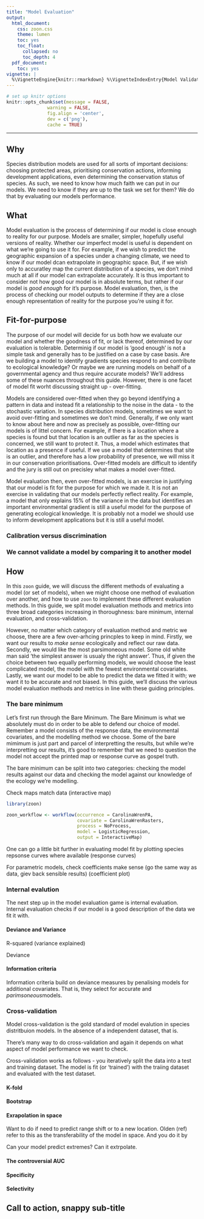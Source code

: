 ```yaml
---
title: "Model Evaluation"
output:
  html_document:
    css: zoon.css
    theme: lumen
    toc: yes
    toc_float:
      collapsed: no
      toc_depth: 4
  pdf_document:
    toc: yes
vignette: |
  %\VignetteEngine{knitr::rmarkdown} %\VignetteIndexEntry{Model Validation} %\VignetteEncoding{UTF-8}
---
```


```r
# set up knitr options
knitr::opts_chunk$set(message = FALSE,
               warning = FALSE,
               fig.align = 'center',
               dev = c('png'),
               cache = TRUE)
```

<hr>

## Why

Species distribution models are used for all sorts of important decisions: choosing protected areas, prioritising conservation actions, informing development applications, even determining the conservation status of species. As such, we need to know how much faith we can put in our models. We need to know if they are up to the task we set for them? We do that by evaluating our models performance.

## What
Model evaluation is the process of determining if our model is close enough to reality for our purpose. Models are smaller, simpler, hopefully useful versions of reality. Whether our imperfect model is useful is dependent on what we're going to use it for. For example, if we wish to predict the geographic expansion of a species under a changing climate, we need to know if our model dcan extrapolate in geographic space. But, if we wish only to accuratley map the current distribution of a species, we don't mind much at all if our model can extrapolate accurately. It is thus important to consider not how good our model is in absolute terms, but  rather if our model is *good enough* for it's purpose. Model evaluation, then, is the process of checking our model outputs to determine if they are a close enough representation of reality for the purpose you're using it for.

## Fit-for-purpose
The purpose of our model will decide for us both how we evaluate our model and whether the goodness of fit, or lack thereof, determined by our evaluation is tolerable. Determinig if our model is 'good enough' is not a simple task and generally has to be justified on a case by case basis. Are we building a model to identify gradients species respond to and contribute to ecological knowledge? Or maybe we are running models on behalf of a governmental agency and thus require accurate models? We'll address some of these nuances throughout this guide. However, there is one facet of model fit worht discussing straight up - over-fitting.

Models are considered over-fitted when they go beyond identifying a pattern in data and instead fit a relationship to the noise in the data - to the stochastic variation. In species distribution models, sometimes we want to avoid over-fitting and sometimes we don't mind. Generally, if we only want to know about here and now as precisely as possible, over-fitting our models is of littel concern. For example, if there is a location where a species is found but that location is an outlier as far as the species is concerned, we still want to protect it. Thus, a model which estimates that location as a presence if useful. If we use a model that determines that site is an outlier, and therefore has a low probability of presence, we will miss it in our conservation prioritisations. Over-fitted models are difficult to identify and the jury is still out on precisley what makes a model over-fitted. 

Model evaluation then, even over-fitted models, is an exercise in justifying that our model is fit for the purpose for which we made it. It is not an exercise in validating that our models perfectly reflect reality. For example, a model that only explains 15% of the variance in the data but identifies an important environmental gradient is still a useful model for the purpose of generating ecological knowledge. It is probably not a model we should use to inform development applications but it is still a useful model.

### Calibration versus discrimination

### We cannot validate a model by comparing it to another model

## How

In this `zoon` guide, we will discuss the different methods of evaluating a model (or set of models), when we might choose one method of evaluation over another, and how to use `zoon` to implement these different evaluation methods. In this guide, we split model evaluation methods and metrics into three broad categories increasing in thoroughness: bare minimum, internal evaluation, and cross-validation.

However, no matter which category of evaluation method and metric we choose, there are a few over-arhcing princples to keep in mind. Firstly, we want our results to *make sense* ecologically and reflect our raw data. Secondly, we would like the most parsimoneous model. Some old white man said 'the simplest answer is usualy the right answer'. Thus, if given the choice between two equally performing models, we would choose the least complicated model, the model with the fewest environmental covariates. Lastly, we want our model to be able to predict the data we fitted it with; we want it to be accurate and not biased. In this guide, we'll discuss the various model evaluation methods and metrics in line with these guiding principles.

### The bare minimum

Let's first run through the Bare Minimum. The Bare Minimum is what we absolutely must do in order to be able to defend our choice of model. Remember a model consists of the response data, the environmental covariates, and the modelling method we choose. Some of the bare mimimum is just part and parcel of interpretting the results, but while we're interpretting our results, it's good to remember that we need to question the model not accept the printed map or response curve as gospel truth.

The bare minimum can be split into two categories: checking the model results against our data and checking the model against our knowledge of the ecology we're modelling.

Check maps match data (interactive map)

```r
library(zoon)
```

```r
zoon_workflow <- workflow(occurrence = CarolinaWrenPA,
                          covariate = CarolinaWrenRasters,
                          process = NoProcess,
                          model = LogisticRegression,
                          output = InteractiveMap)
```


One can go a little bit further in evaluating model fit by plotting species repsonse curves where available (response curves)

For parametric models, check coefficients make sense (go the same way as data, giev back sensible results) (coefficient plot)




### Internal evalution

The next step up in the model evaluation game is internal evaluation. Internal evaluation checks if our model is a good description of the data we fit it with.

#### Deviance and Variance

R-squared (variance explained)

Deviance

#### Information criteria

Information criteria build on deviance measures by penalising models for additional covariates. That is, they select for accurate and *parimsoneous*models.

### Cross-validation

Model cross-validation is the gold standard of model evalution in species distritbuion models. In the absence of a independent dataset, that is.

There's many way to do cross-validation and again it depends on what aspect of model performance we want to check.

Cross-validation works as follows - you iteratively split the data into a test and training dataset. The model is fit (or 'trained') with the traiing dataset and evaluated with the test dataset.

#### K-fold

#### Bootstrap

#### Exrapolation in space

Want to do if need to predict range shift or to a new location. Olden (ref) refer to this as the transferability of the model in space. And you do it by 

Can your model predict extremes? Can it extrpolate.

#### The controversial AUC

#### Specificity

#### Selectivity

## Call to action, snappy sub-title





